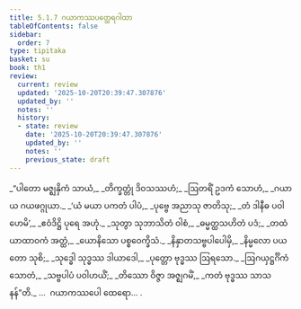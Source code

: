 ```yaml
---
title: 5.1.7 ဂယာကဿပတ္ထေရဂါထာ
tableOfContents: false
sidebar:
  order: 7
type: tipitaka
basket: su
book: th1
review:
  current: review
  updated: '2025-10-20T20:39:47.307876'
  updated_by: ''
  notes: ''
  history:
  - state: review
    date: '2025-10-20T20:39:47.307876'
    updated_by: ''
    notes: ''
    previous_state: draft
---
```



<DynamicBreadcrumb />


<ReviewStatus review={frontmatter.review} showDetails={true} />

<HypothesisAnnotation frontmatter={frontmatter} />

<Division number="345" book="th1" e="ch" v="19" p="278">

<Paragraph number="603" type="verses" book="th1">
_“ပါတော မဇ္ဈနှိကံ သာယံ,_  
_တိက္ခတ္တုံ ဒိဝသဿဟံ;_  
_ဩတရိံ ဥဒကံ သောဟံ,_  
_ဂယာယ ဂယဖဂ္ဂုယာ._  

</Paragraph>

</Division>
<Division number="346" book="th1" e="ch" v="19" p="278">

<Paragraph number="604" type="verses" book="th1">
_‘ယံ မယာ ပကတံ ပါပံ,_  
_ပုဗ္ဗေ အညာသု ဇာတိသု;_  
_တံ ဒါနီဓ ပဝါဟေမိ’,_  
_ဧဝံဒိဋ္ဌိ ပုရေ အဟုံ._  

</Paragraph>

</Division>
<Division number="347" book="th1" e="ch" v="19" p="278">

<Paragraph number="605" type="verses" book="th1">
_သုတွာ သုဘာသိတံ ဝါစံ,_  
_ဓမ္မတ္ထသဟိတံ ပဒံ;_  
_တထံ ယာထာဝကံ အတ္ထံ,_  
_ယောနိသော ပစ္စဝေက္ခိသံ._  

</Paragraph>

</Division>
<Division number="348" book="th1" e="ch" v="19" p="278">

<Paragraph number="606" type="verses" book="th1">
_နိနှာတသဗ္ဗပါပေါမှိ,_  
_နိမ္မလော ပယတော သုစိ;_  
_သုဒ္ဓေါ သုဒ္ဓဿ ဒါယာဒေါ,_  
_ပုတ္တော ဗုဒ္ဓဿ ဩရသော._  

</Paragraph>

</Division>
<Division number="349" book="th1" e="ch" v="19" p="278">

<Paragraph number="607" type="verses" book="th1">
_ဩဂယှဋ္ဌင်္ဂိကံ သောတံ,_  
_သဗ္ဗပါပံ ပဝါဟယိံ;_  
_တိဿော ဝိဇ္ဇာ အဇ္ဈဂမိံ,_  
_ကတံ ဗုဒ္ဓဿ သာသနန်”တိ._  


</Paragraph>
</Division>

<Paragraph number="608" type="center" book="th1">
…  ဂယာကဿပေါ ထေရော… .
</Paragraph>